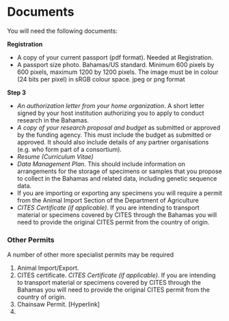 # Documents

You will need the following documents:

__Registration__

- A copy of your current passport (pdf format). Needed at Registration.
- A passport size photo. Bahamas/US standard. Minimum 600 pixels by 600 pixels, maximum 1200 by 1200 pixels. The image must be in colour (24 bits per pixel) in sRGB colour space. jpeg or png format

__Step 3__

- _An authorization letter from your home organization_. A short letter signed by your host institution authorizing you to apply to conduct research in the Bahamas.
- _A copy of your research proposal and budget_ as submitted or approved by the funding agency. This must include the budget as submitted or approved. It should also include details of any partner organisations (e.g. who form part of a consortium).
- _Resume (Curriculum Vitae)_
- _Data Management Plan_. This should include information on arrangements for the storage of specimens or samples that you propose to collect in the Bahamas and related data, including genetic sequence data. 
- If you are importing or exporting any specimens you will require a permit from the Animal Import Section of the Department of Agriculture <!---this needs to be clarified--->
- _CITES Certificate (if applicable)_. If you are intending to transport material or specimens covered by CITES through the Bahamas you will need to provide the original CITES permit from the country of origin. 

### Other Permits

A number of other more specialist permits may be required

1. Animal Import/Export.
2. CITES certificate. _CITES Certificate (if applicable)_. If you are intending to transport material or specimens covered by CITES through the Bahamas you will need to provide the original CITES permit from the country of origin.
3. Chainsaw Permit. [Hyperlink]
4. 

